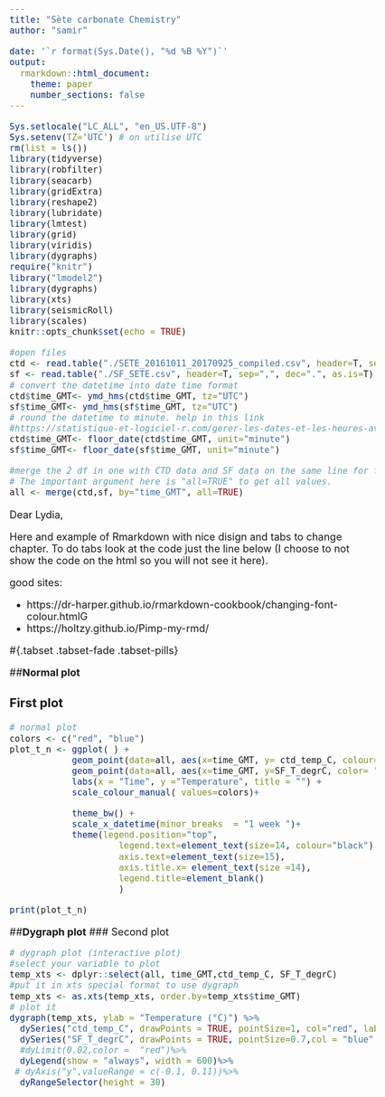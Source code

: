 ```yaml
---
title: "Sète carbonate Chemistry"
author: "samir"

date: '`r format(Sys.Date(), "%d %B %Y")`'
output:
  rmarkdown::html_document:
    theme: paper
    number_sections: false
---
```


```r
Sys.setlocale("LC_ALL", "en_US.UTF-8")
Sys.setenv(TZ='UTC') # on utilise UTC
rm(list = ls())
library(tidyverse)
library(robfilter)
library(seacarb)
library(gridExtra)
library(reshape2)
library(lubridate)
library(lmtest)
library(grid)
library(viridis)
library(dygraphs)
require("knitr")
library("lmodel2")
library(dygraphs)
library(xts)
library(seismicRoll)
library(scales)
knitr::opts_chunk$set(echo = TRUE)
```

```r
#open files
ctd <- read.table("./SETE_20161011_20170925_compiled.csv", header=T, sep=",", dec=".", as.is=T)
sf <- read.table("./SF_SETE.csv", header=T, sep=",", dec=".", as.is=T)
# convert the datetime into date time format
ctd$time_GMT<- ymd_hms(ctd$time_GMT, tz="UTC")
sf$time_GMT<- ymd_hms(sf$time_GMT, tz="UTC")
# round the datetime to minute. help in this link 
#https://statistique-et-logiciel-r.com/gerer-les-dates-et-les-heures-avec-le-package-lubridate/
ctd$time_GMT<- floor_date(ctd$time_GMT, unit="minute")
sf$time_GMT<- floor_date(sf$time_GMT, unit="minute")

#merge the 2 df in one with CTD data and SF data on the same line for the same timestamp
# The important argument here is "all=TRUE" to get all values.
all <- merge(ctd,sf, by="time_GMT", all=TRUE)


```
Dear Lydia,

Here and example of Rmarkdown with nice disign and tabs to change chapter.
To do tabs look at the code just the line below (I choose to not show the code on the html so you will not see it here).

good sites:

- https://dr-harper.github.io/rmarkdown-cookbook/changing-font-colour.htmlG
- https://holtzy.github.io/Pimp-my-rmd/
  
#{.tabset .tabset-fade .tabset-pills}

<style type="text/css">

body{ /* Normal  */
      font-size: 18px;
  }
h3{ /* Header 3 */
  font-size: 22px;
  <!-- font-family: "Times New Roman", Times, serif; -->
}
</style>

##**Normal plot**

### First plot
```r
# normal plot
colors <- c("red", "blue")
plot_t_n <- ggplot( ) +
            geom_point(data=all, aes(x=time_GMT, y= ctd_temp_C, colour="CTD"),size=0.7 ) +
            geom_point(data=all, aes(x=time_GMT, y=SF_T_degrC, color= "seaFET"),size=0.4)+
            labs(x = "Time", y ="Temperature", title = "") +
            scale_colour_manual( values=colors)+

            theme_bw() +
            scale_x_datetime(minor_breaks  = "1 week ")+
            theme(legend.position="top",
                     legend.text=element_text(size=14, colour="black"),
                     axis.text=element_text(size=15),
                     axis.title.x= element_text(size =14),
                     legend.title=element_blank()
                     )

print(plot_t_n)
```

##**Dygraph plot**
### Second plot
```r

# dygraph plot (interactive plot)
#select your variable to plot
temp_xts <- dplyr::select(all, time_GMT,ctd_temp_C, SF_T_degrC)
#put it in xts special format to use dygraph
temp_xts <- as.xts(temp_xts, order.by=temp_xts$time_GMT)
# plot it
dygraph(temp_xts, ylab = "Temperature (°C)") %>%
  dySeries("ctd_temp_C", drawPoints = TRUE, pointSize=1, col="red", label = "CTD")%>%
  dySeries("SF_T_degrC", drawPoints = TRUE, pointSize=0.7,col = "blue", label = "seaFET") %>%
  #dyLimit(0.02,color =  "red")%>%
  dyLegend(show = "always", width = 600)%>%
 # dyAxis("y",valueRange = c(-0.1, 0.11))%>%
  dyRangeSelector(height = 30)
```